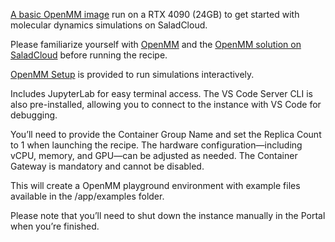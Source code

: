 [A basic OpenMM image](https://github.com/SaladTechnologies/mds/blob/main/openmm-srcg/Dockerfile.recipe) run on a RTX 4090 (24GB) to get started with molecular dynamics simulations on SaladCloud.
 
Please familiarize yourself with [OpenMM](https://openmm.org/) and the [OpenMM solution on SaladCloud](https://docs.salad.com/guides/molecular-dynamics-simulation/openmm-srcg) before running the recipe.

[OpenMM Setup](https://github.com/openmm/openmm-setup) is provided to run simulations interactively.

Includes JupyterLab for easy terminal access. The VS Code Server CLI is also pre-installed, allowing you to connect to the instance with VS Code for debugging. 

You’ll need to provide the Container Group Name and set the Replica Count to 1 when launching the recipe. The hardware configuration—including vCPU, memory, and GPU—can be adjusted as needed. The Container Gateway is mandatory and cannot be disabled.

This will create a OpenMM playground environment with example files available in the /app/examples folder. 

Please note that you’ll need to shut down the instance manually in the Portal when you’re finished.
